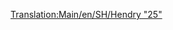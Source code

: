 [[Translation:Main/en/SH/Hendry "25"]]{{Template:Züge/De
|Image=[[File:en/Shhendry25.png]]
|Name=SH/Hendry "25"
|Kosten=£17,578 ($35.156)
|Geschwindigkeit=128 km/h (80 mph)
|Gewicht=72 t
|Leistung=1,257 PS (932 kW)
|Betriebskosten=£1,447 ($2.894)
|Entwurf=1962
|Betriebsdauer=18
|Platz=k.A.
|Beschreibung=
|Reales-Leben=[http://en.wikipedia.org/wiki/British_Rail_Class_25 British Rail Baureihe 25] (englisch)
}}
